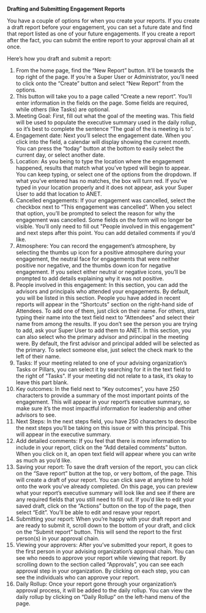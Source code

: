 

<Meta title="ANET User Stories/Drafting Engagement Reports" />


**Drafting and Submitting Engagement Reports**

You have a couple of options for when you create your reports. If you create a draft report before your engagement, you can set a future date and find that report listed as one of your future engagements. If you create a report after the fact, you can submit the entire report to your approval chain all at once.

Here’s how you draft and submit a report:

1. From the home page, find the “New Report” button. It’ll be towards the top right of the page. If you’re a Super User or Administrator, you’ll need to click onto the “Create” button and select “New Report” from the options.
2. This button will take you to a page called “Create a new report”. You’ll enter information in the fields on the page. Some fields are required, while others (like Tasks) are optional.
3. Meeting Goal: First, fill out what the goal of the meeting was. This field will be used to populate the executive summary used in the daily rollup, so it’s best to complete the sentence “The goal of the is meeting is to”.
4. Engagement date: Next you’ll select the engagement date. When you click into the field, a calendar will display showing the current month. You can press the “today” button at the bottom to easily select the current day, or select another date.
5. Location: As you being to type the location where the engagement happened, results that match what you’ve typed will begin to appear. You can keep typing, or select one of the options from the dropdown. If what you’ve entered has no matches, the box will turn red. If you’ve typed in your location properly and it does not appear, ask your Super User to add that location to ANET.
6. Cancelled engagements: If your engagement was cancelled, select the checkbox next to “This engagement was cancelled”. When you select that option, you’ll be prompted to select the reason for why the engagement was cancelled. Some fields on the form will no longer be visible. You’ll only need to fill out "People involved in this engagement" and next steps after this point. You can add detailed comments if you’d like.
7. Atmosphere: You can record the engagement’s atmosphere, by selecting the thumbs up icon for a positive atmosphere during your engagement, the neutral face for engagements that were neither positive nor negative, and the thumbs down icon for negative engagement. If you select either neutral or negative icons, you’ll be prompted to add details explaining why it was not positive.
8. People involved in this engagement: In this section, you can add the advisors and principals who attended your engagements. By default, you will be listed in this section. People you have added in recent reports will appear in the “Shortcuts” section on the right-hand side of Attendees. To add one of them, just click on their name. For others, start typing their name into the text field next to “Attendees” and select their name from among the results. If you don’t see the person you are trying to add, ask your Super User to add them to ANET. In this section, you can also select who the primary advisor and principal in the meeting were. By default, the first advisor and principal added will be selected as the primary. To select someone else, just select the check mark to the left of their name.
9. Tasks: If your meeting related to one of your advising organization’s Tasks or Pillars, you can select it by searching for it in the text field to the right of "Tasks". If your meeting did not relate to a task, it’s okay to leave this part blank.
10. Key outcomes: In the field next to “Key outcomes”, you have 250 characters to provide a summary of the most important points of the engagement. This will appear in your report’s executive summary, so make sure it’s the most impactful information for leadership and other advisors to see.
11. Next Steps: In the next steps field, you have 250 characters to describe the next steps you’ll be taking on this issue or with this principal. This will appear in the executive summary.
12. Add detailed comments: If you feel that there is more information to include in your report, click on the “Add detailed comments” button. When you click on it, an open text field will appear where you can write as much as you’d like.
13. Saving your report: To save the draft version of the report, you can click on the “Save report” button at the top, or very bottom, of the page. This will create a draft of your report. You can click save at anytime to hold onto the work you’ve already completed. On this page, you can preview what your report’s executive summary will look like and see if there are any required fields that you still need to fill out. If you’d like to edit your saved draft, click on the “Actions” button on the top of the page, then select “Edit”. You’ll be able to edit and resave your report.
14. Submitting your report: When you’re happy with your draft report and are ready to submit it, scroll down to the bottom of your draft, and click on the “Submit report” button. This will send the report to the first person(s) in your approval chain.
15. Viewing your approvers: After you’ve submitted your report, it goes to the first person in your advising organization’s approval chain. You can see who needs to approve your report while viewing that report. By scrolling down to the section called “Approvals”, you can see each approval step in your organization. By clicking on each step, you can see the individuals who can approve your report.
16. Daily Rollup: Once your report gone through your organization’s approval process, it will be added to the daily rollup. You can view the daily rollup by clicking on “Daily Rollup” on the left-hand menu of the page.
